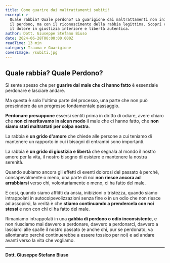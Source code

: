 ```yaml
---
title: Come guarire dai maltrattamenti subiti!
excerpt: >-
  Quale rabbia? Quale perdono? La guarigione dai maltrattamenti non inizia con 
  il perdono, ma con il riconoscimento della rabbia legittima. Scopri come trasformare 
  il dolore in giustizia interiore e libertà autentica.
author: Dott. Giuseppe Stefano Biuso
date: 2024-06-28T00:00:00.000Z
readTime: 13 min
category: Trauma e Guarigione
coverImage: /subiti.jpg
---
```


## Quale rabbia? Quale Perdono?

Si sente spesso che per **guarire dal male che ci hanno fatto** è essenziale perdonare e lasciare andare.

Ma questa è solo l'ultima parte del processo, una parte che non può prescindere da un pregresso fondamentale passaggio.

**Perdonare presuppone** essersi sentiti prima in diritto di odiare, avere chiaro che **non ci meritavamo in alcun modo** il male che ci hanno fatto, che **non siamo stati maltrattati per colpa nostra**.

La rabbia è **un grido d'amore** che chiede alle persone a cui teniamo di mantenere un rapporto in cui i bisogni di entrambi sono importanti.

La rabbia è **un grido di giustizia e libertà** che segnala al mondo il nostro amore per la vita, il nostro bisogno di esistere e mantenere la nostra serenità.

Quando subiamo ancora gli effetti di eventi dolorosi del passato è perché, consapevolmente o meno, una parte di noi **non riesce ancora ad arrabbiarsi** verso chi, volontariamente o meno, ci ha fatto del male.

E così, quando siamo afflitti da ansia, inibizioni o tristezza, quando siamo intrappolati in autocolpevolizzazioni senza fine o in un odio che non riesce ad assopirsi, la verità è che **stiamo continuando a prendercela con noi stessi** e non con chi ci ha fatto del male.

Rimaniamo intrappolati in una **gabbia di perdono o odio inconsistente**, e non riusciamo mai davvero a perdonare, davvero a perdonarci, davvero a lasciarci alle spalle il nostro passato (e anche chi, pur se perdonato, va allontanato perché continuerebbe a essere tossico per noi) e ad andare avanti verso la vita che vogliamo.

---

**Dott. Giuseppe Stefano Biuso**
